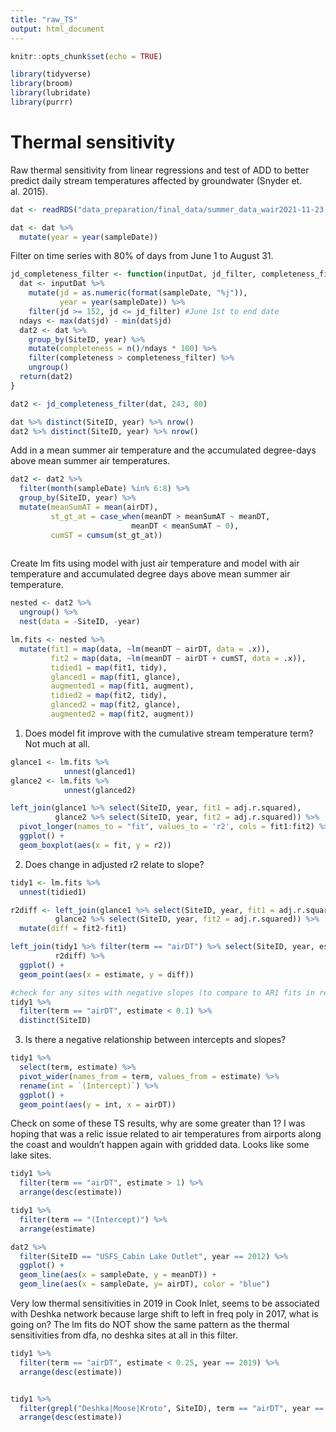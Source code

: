 ```yaml
---
title: "raw_TS"
output: html_document
---
```


```r
knitr::opts_chunk$set(echo = TRUE)

library(tidyverse)
library(broom)
library(lubridate)
library(purrr)
```


# Thermal sensitivity 

Raw thermal sensitivity from linear regressions and test of ADD to better predict daily stream temperatures affected by groundwater (Snyder et. al. 2015).

```r
dat <- readRDS("data_preparation/final_data/summer_data_wair2021-11-23.rds")

dat <- dat %>% 
  mutate(year = year(sampleDate))
```

Filter on time series with 80% of days from June 1 to August 31.

```r
jd_completeness_filter <- function(inputDat, jd_filter, completeness_filter) {
  dat <- inputDat %>% 
    mutate(jd = as.numeric(format(sampleDate, "%j")),
           year = year(sampleDate)) %>% 
    filter(jd >= 152, jd <= jd_filter) #June 1st to end date
  ndays <- max(dat$jd) - min(dat$jd)
  dat2 <- dat %>%
    group_by(SiteID, year) %>%
    mutate(completeness = n()/ndays * 100) %>% 
    filter(completeness > completeness_filter) %>% 
    ungroup()
  return(dat2)
}

dat2 <- jd_completeness_filter(dat, 243, 80)

dat %>% distinct(SiteID, year) %>% nrow()
dat2 %>% distinct(SiteID, year) %>% nrow()
```

Add in a mean summer air temperature and the accumulated degree-days above mean summer air temperatures.

```r
dat2 <- dat2 %>% 
  filter(month(sampleDate) %in% 6:8) %>% 
  group_by(SiteID, year) %>% 
  mutate(meanSumAT = mean(airDT),
         st_gt_at = case_when(meanDT > meanSumAT ~ meanDT,
                           meanDT < meanSumAT ~ 0),
         cumST = cumsum(st_gt_at))
  
```

Create lm fits using model with just air temperature and model with air temperature and accumulated degree days above mean summer air temperature.

```r
nested <- dat2 %>% 
  ungroup() %>% 
  nest(data = -SiteID, -year)

lm.fits <- nested %>% 
  mutate(fit1 = map(data, ~lm(meanDT ~ airDT, data = .x)),
         fit2 = map(data, ~lm(meanDT ~ airDT + cumST, data = .x)),
         tidied1 = map(fit1, tidy),
         glanced1 = map(fit1, glance),
         augmented1 = map(fit1, augment),
         tidied2 = map(fit2, tidy),
         glanced2 = map(fit2, glance),
         augmented2 = map(fit2, augment)) 

```


1. Does model fit improve with the cumulative stream temperature term? Not much at all.


```r
glance1 <- lm.fits %>% 
            unnest(glanced1)
glance2 <- lm.fits %>% 
            unnest(glanced2)

left_join(glance1 %>% select(SiteID, year, fit1 = adj.r.squared),
          glance2 %>% select(SiteID, year, fit2 = adj.r.squared)) %>%
  pivot_longer(names_to = "fit", values_to = 'r2', cols = fit1:fit2) %>% 
  ggplot() +
  geom_boxplot(aes(x = fit, y = r2))

```

2. Does change in adjusted r2 relate to slope?

```r
tidy1 <- lm.fits %>% 
  unnest(tidied1)

r2diff <- left_join(glance1 %>% select(SiteID, year, fit1 = adj.r.squared),
          glance2 %>% select(SiteID, year, fit2 = adj.r.squared)) %>% 
  mutate(diff = fit2-fit1)

left_join(tidy1 %>% filter(term == "airDT") %>% select(SiteID, year, estimate),
          r2diff) %>% 
  ggplot() +
  geom_point(aes(x = estimate, y = diff))

#check for any sites with negative slopes (to compare to AR1 fits in report 2b)
tidy1 %>% 
  filter(term == "airDT", estimate < 0.1) %>% 
  distinct(SiteID)
```

3. Is there a negative relationship between intercepts and slopes?

```r
tidy1 %>% 
  select(term, estimate) %>% 
  pivot_wider(names_from = term, values_from = estimate) %>%
  rename(int = `(Intercept)`) %>% 
  ggplot() +
  geom_point(aes(y = int, x = airDT))
```



Check on some of these TS results, why are some greater than 1? I was hoping that was a relic issue related to air temperatures from airports along the coast and wouldn't happen again with gridded data. Looks like some lake sites.

```r
tidy1 %>% 
  filter(term == "airDT", estimate > 1) %>% 
  arrange(desc(estimate))

tidy1 %>% 
  filter(term == "(Intercept)") %>% 
  arrange(estimate)
```


```r
dat2 %>% 
  filter(SiteID == "USFS_Cabin Lake Outlet", year == 2012) %>% 
  ggplot() +
  geom_line(aes(x = sampleDate, y = meanDT)) +
  geom_line(aes(x = sampleDate, y= airDT), color = "blue")
```


Very low thermal sensitivities in 2019 in Cook Inlet, seems to be associated with Deshka network because large shift to left in freq poly in 2017, what is going on? The lm fits do NOT show the same pattern as the thermal sensitivities from dfa, no deshka sites at all in this filter.

```r
tidy1 %>% 
  filter(term == "airDT", estimate < 0.25, year == 2019) %>% 
  arrange(desc(estimate))


tidy1 %>% 
  filter(grepl("Deshka|Moose|Kroto", SiteID), term == "airDT", year == 2019) %>% 
  arrange(desc(estimate))

```



